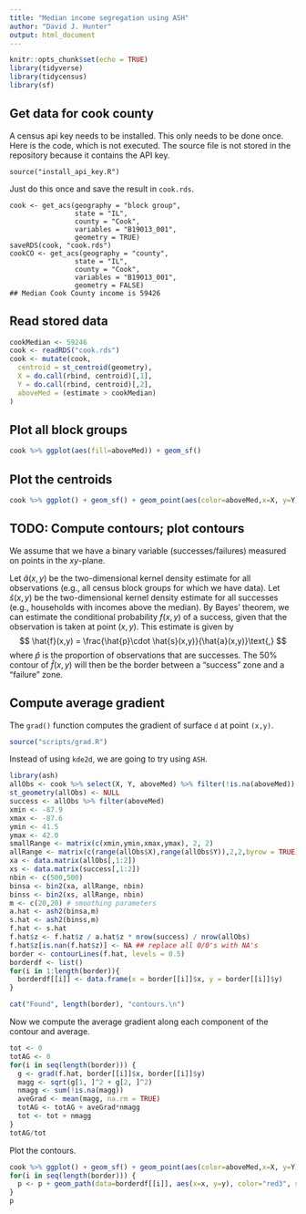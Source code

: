 ```yaml
---
title: "Median income segregation using ASH"
author: "David J. Hunter"
output: html_document
---
```


```r
knitr::opts_chunk$set(echo = TRUE)
library(tidyverse)
library(tidycensus)
library(sf)
```


## Get data for cook county

A census api key needs to be installed. This only needs to be done once. Here is the code, which is not executed. The source file is not stored in the repository because it contains the API key.

```
source("install_api_key.R")
```

Just do this once and save the result in `cook.rds`.

```
cook <- get_acs(geography = "block group", 
                state = "IL", 
                county = "Cook", 
                variables = "B19013_001",
                geometry = TRUE)
saveRDS(cook, "cook.rds")
cookCO <- get_acs(geography = "county", 
                state = "IL", 
                county = "Cook", 
                variables = "B19013_001",
                geometry = FALSE)
## Median Cook County income is 59426
```

## Read stored data

```r
cookMedian <- 59246
cook <- readRDS("cook.rds")
cook <- mutate(cook,
  centroid = st_centroid(geometry),
  X = do.call(rbind, centroid)[,1],
  Y = do.call(rbind, centroid)[,2],
  aboveMed = (estimate > cookMedian)
)
```

## Plot all block groups

```r
cook %>% ggplot(aes(fill=aboveMed)) + geom_sf()
```

## Plot the centroids

```r
cook %>% ggplot() + geom_sf() + geom_point(aes(color=aboveMed,x=X, y=Y))
```

## TODO: Compute contours; plot contours

We assume that we have a binary variable (successes/failures) measured on points in the $xy$-plane.

Let $\hat{a}(x,y)$ be the two-dimensional kernel density estimate for all observations (e.g., all census block groups for which we have data). Let $\hat{s}(x,y)$ be the two-dimensional kernel density estimate for all successes (e.g., households with incomes above the median). By Bayes' theorem, we can estimate the conditional probability $f(x,y)$ of a success, given that the observation is taken at point $(x,y)$. This estimate is given by
$$
\hat{f}(x,y) = \frac{\hat{p}\cdot \hat{s}(x,y)}{\hat{a}(x,y)}\text{,}
$$
where $\hat{p}$ is the proportion of observations that are successes. The 50% contour of $\hat{f}(x,y)$ will then be the border between a "success" zone and a "failure" zone.

## Compute average gradient

The `grad()` function computes the gradient of surface `d` at point `(x,y)`.

```r
source("scripts/grad.R")
```

Instead of using `kde2d`, we are going to try using `ASH`. 

```r
library(ash)
allObs <- cook %>% select(X, Y, aboveMed) %>% filter(!is.na(aboveMed))
st_geometry(allObs) <- NULL
success <- allObs %>% filter(aboveMed)
xmin <- -87.9
xmax <- -87.6
ymin <- 41.5
ymax <- 42.0
smallRange <- matrix(c(xmin,ymin,xmax,ymax), 2, 2)
allRange <- matrix(c(range(allObs$X),range(allObs$Y)),2,2,byrow = TRUE)
xa <- data.matrix(allObs[,1:2])
xs <- data.matrix(success[,1:2])
nbin <- c(500,500)
binsa <- bin2(xa, allRange, nbin)
binss <- bin2(xs, allRange, nbin)
m <- c(20,20) # smoothing parameters
a.hat <- ash2(binsa,m)
s.hat <- ash2(binss,m)
f.hat <- s.hat
f.hat$z <- f.hat$z / a.hat$z * nrow(success) / nrow(allObs)
f.hat$z[is.nan(f.hat$z)] <- NA ## replace all 0/0's with NA's
border <- contourLines(f.hat, levels = 0.5)
borderdf <- list()
for(i in 1:length(border)){
  borderdf[[i]] <- data.frame(x = border[[i]]$x, y = border[[i]]$y)
}

cat("Found", length(border), "contours.\n")
```

Now we compute the average gradient along each component of the contour and average. 

```r
tot <- 0
totAG <- 0
for(i in seq(length(border))) {
  g <- grad(f.hat, border[[i]]$x, border[[i]]$y)
  magg <- sqrt(g[1, ]^2 + g[2, ]^2)
  nmagg <- sum(!is.na(magg))
  aveGrad <- mean(magg, na.rm = TRUE)
  totAG <- totAG + aveGrad*nmagg
  tot <- tot + nmagg
}
totAG/tot
```

Plot the contours.

```r
cook %>% ggplot() + geom_sf() + geom_point(aes(color=aboveMed,x=X, y=Y)) -> p
for(i in seq(length(border))) {
  p <- p + geom_path(data=borderdf[[i]], aes(x=x, y=y), color="red3", size=1.5) 
}
p
```


